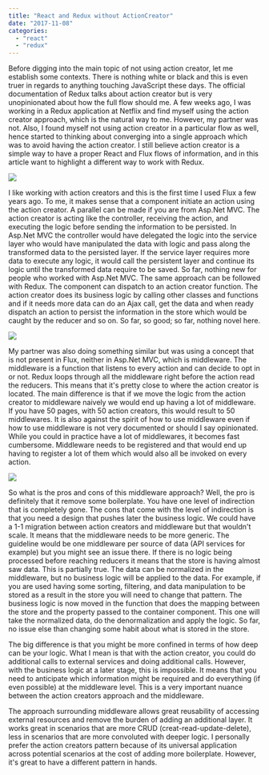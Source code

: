 ```yaml
---
title: "React and Redux without ActionCreator"
date: "2017-11-08"
categories: 
  - "react"
  - "redux"
---
```


Before digging into the main topic of not using action creator, let me establish some contexts. There is nothing white or black and this is even truer in regards to anything touching JavaScript these days. The official documentation of Redux talks about action creator but is very unopinionated about how the full flow should me. A few weeks ago, I was working in a Redux application at Netflix and find myself using the action creator approach, which is the natural way to me. However, my partner was not. Also, I found myself not using action creator in a particular flow as well, hence started to thinking about converging into a single approach which was to avoid having the action creator. I still believe action creator is a simple way to have a proper React and Flux flows of information, and in this article want to highlight a different way to work with Redux.

[![](http://patrickdesjardins.com/blog/wp-content/uploads/2017/09/AspNetMvcSimpleModel.png)](http://patrickdesjardins.com/blog/?attachment_id=5530)

I like working with action creators and this is the first time I used Flux a few years ago. To me, it makes sense that a component initiate an action using the action creator. A parallel can be made if you are from Asp.Net MVC. The action creator is acting like the controller, receiving the action, and executing the logic before sending the information to be persisted. In Asp.Net MVC the controller would have delegated the logic into the service layer who would have manipulated the data with logic and pass along the transformed data to the persisted layer. If the service layer requires more data to execute any logic, it would call the persistent layer and continue its logic until the transformed data require to be saved. So far, nothing new for people who worked with Asp.Net MVC. The same approach can be followed with Redux. The component can dispatch to an action creator function. The action creator does its business logic by calling other classes and functions and if it needs more data can do an Ajax call, get the data and when ready dispatch an action to persist the information in the store which would be caught by the reducer and so on. So far, so good; so far, nothing novel here.

[![](http://patrickdesjardins.com/blog/wp-content/uploads/2017/09/ReduxWithActionCreators.png)](http://patrickdesjardins.com/blog/?attachment_id=5528)

My partner was also doing something similar but was using a concept that is not present in Flux, neither in Asp.Net MVC, which is middleware. The middleware is a function that listens to every action and can decide to opt in or not. Redux loops through all the middleware right before the action read the reducers. This means that it's pretty close to where the action creator is located. The main difference is that if we move the logic from the action creator to middleware naively we would end up having a lot of middleware. If you have 50 pages, with 50 action creators, this would result to 50 middlewares. It is also against the spirit of how to use middleware even if how to use middleware is not very documented or should I say opinionated. While you could in practice have a lot of middlewares, it becomes fast cumbersome. Middleware needs to be registered and that would end up having to register a lot of them which would also all be invoked on every action.

[![](http://patrickdesjardins.com/blog/wp-content/uploads/2017/09/ReduxWithMiddlewareOnly.png)](http://patrickdesjardins.com/blog/?attachment_id=5529)

So what is the pros and cons of this middleware approach? Well, the pro is definitely that it remove some boilerplate. You have one level of indirection that is completely gone. The cons that come with the level of indirection is that you need a design that pushes later the business logic. We could have a 1-1 migration between action creators and middleware but that wouldn't scale. It means that the middleware needs to be more generic. The guideline would be one middleware per source of data (API services for example) but you might see an issue there. If there is no logic being processed before reaching reducers it means that the store is having almost saw data. This is partially true. The data can be normalized in the middleware, but no business logic will be applied to the data. For example, if you are used having some sorting, filtering, and data manipulation to be stored as a result in the store you will need to change that pattern. The business logic is now moved in the function that does the mapping between the store and the property passed to the container component. This one will take the normalized data, do the denormalization and apply the logic. So far, no issue else than changing some habit about what is stored in the store.

The big difference is that you might be more confined in terms of how deep can be your logic. What I mean is that with the action creator, you could do additional calls to external services and doing additional calls. However, with the business logic at a later stage, this is impossible. It means that you need to anticipate which information might be required and do everything (if even possible) at the middleware level. This is a very important nuance between the action creators approach and the middleware.

The approach surrounding middleware allows great reusability of accessing external resources and remove the burden of adding an additional layer. It works great in scenarios that are more CRUD (creat-read-update-delete), less in scenarios that are more convoluted with deeper logic. I personally prefer the action creators pattern because of its universal application across potential scenarios at the cost of adding more boilerplate. However, it's great to have a different pattern in hands.
